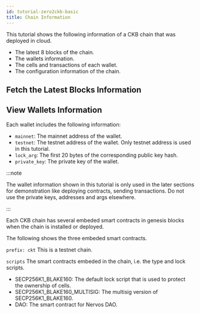 ```yaml
---
id: tutorial-zero2ckb-basic
title: Chain Information
---
```




This tutorial shows the following information of a CKB chain that was deployed in cloud.

- The latest 8 blocks of the chain.
- The wallets information.
- The cells and transactions of each wallet.
- The configuration information of the chain.

## Fetch the Latest Blocks Information

<FetchNewBlocks/>

## View Wallets Information

Each wallet includes the following information:

- `mainnet`: The mainnet address of the wallet.
- `testnet`: The testnet address of the wallet. Only testnet address is used in this tutorial.
- `lock_arg`: The first 20 bytes of the corresponding public key hash.
- `private_key`: The private key of the wallet.

:::note

The wallet information shown in this tutorial is only used in the later sections for demonstration like deploying contracts,  sending transactions. Do not use the private keys, addresses and args elsewhere.

:::

 <Wallets ></Wallets >

Each CKB chain has several embeded smart contracts in genesis blocks when the chain is installed or deployed.

The following shows the three embeded smart contracts.

`prefix: ckt` This is a testnet chain.

`scripts` The smart contracts embeded in the chain, i.e. the type and lock scripts.

- SECP256K1_BLAKE160: The default lock script that is used to protect the ownership of cells.
- SECP256K1_BLAKE160_MULTISIG: The multisig version of SECP256K1_BLAKE160.
- DAO: The smart contract for Nervos DAO.
